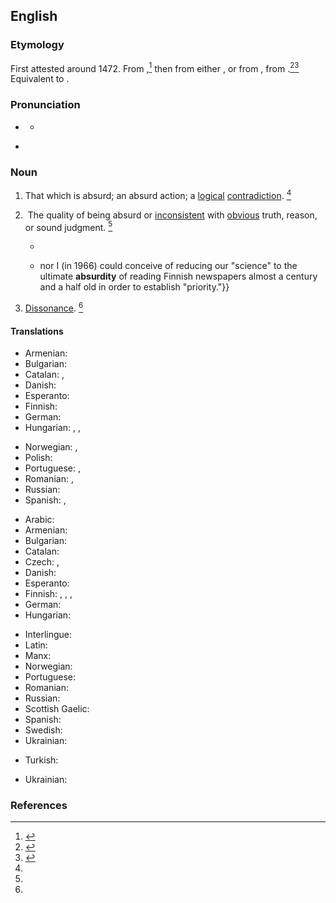 ==English==

===Etymology===
First attested around 1472. From {{inh|en|enm|absurdite}},<ref name=RHD>{{R:RHCD|page=7}}</ref> then from either {{bor|en|frm|absurdité}}, or from {{bor|en|LL.|absurditas||dissonance, incongruity}}, from {{der|en|la|absurdus}} {{suffix|la||itas|gloss2=quality, state, degree|nocat=1}}.<ref name=WI3>{{R:MW3 1976|page=8}}</ref><ref name=SOED>{{R:SOED5|page=10}}</ref> Equivalent to {{suffix|en|absurd|ity}}.

===Pronunciation===
* {{a|RP}} {{IPA|en|/əbˈsɜːd.ɪ.ti/}}
** {{audio|en|LL-Q1860 (eng)-Vealhurl-absurdity.wav|Audio (UK)}}
* {{a|US}} {{IPA|en|/æbˈsɝd.ɪ.ti/|/æbˈzɝd.ɪ.ti/|/əbˈsɝd.ɪ.ti/|/əbˈzɝd.ɪ.ti/}}

===Noun===
{{en-noun|~}}

# {{lb|en|countable}} That which is absurd; an absurd action; a [[logical]] [[contradiction]]. {{defdate|First attested in the late 15<sup>th</sup> century.}}<ref name=SOED/>
# {{lb|en|uncountable}} The quality of being absurd or [[inconsistent]] with [[obvious]] truth, reason, or sound judgment. {{defdate|First attested in the early 16<sup>th</sup> century.}}<ref name=SOED/>
#* {{RQ:Locke Human Understanding|passage=The '''absurdity''' of the actual idea of an infinite number}}
#* {{RQ:Schuster Hepaticae|volume=V|page=viii|text=Neither [Jones]{{...}} nor I (in 1966) could conceive of reducing our "science" to the ultimate '''absurdity''' of reading Finnish newspapers almost a century and a half old in order to establish "priority."}}
# {{lb|en|obsolete|rare}} [[dissonance|Dissonance]]. {{defdate|Attested from around 1350 to 1470 until the late 17<sup>th</sup> century.}}<ref name=SOED/>

====Translations====
{{trans-top|that which is absurd, absurd action}}
* Armenian: {{t+|hy|անհեթեթություն}}
* Bulgarian: {{t+|bg|абсу́рдност}}
* Catalan: {{t|ca|absurditat|f}}, {{t+|ca|absurd|m}}
* Danish: {{t|da|absurditet|c}}
* Esperanto: {{t|eo|absurdaĵo}}
* Finnish: {{t+|fi|mielettömyys}}
* German: {{t+|de|Absurdität|f}}
* Hungarian: {{t+|hu|abszurdum}}, {{t+|hu|képtelenség}}, {{t+|hu|abszurditás}}
{{trans-mid}}
* Norwegian: {{t+|no|absurditet|m}}, {{t|no|meningsløshet|m}}
* Polish: {{t+|pl|absurd|m}}
* Portuguese: {{t+|pt|absurdo|m}}, {{t+|pt|absurdidade|f}}
* Romanian: {{t+|ro|absurd}}, {{t+|ro|absurditate}}
* Russian: {{t+|ru|абсу́рд}}
* Spanish: {{t+|es|absurdo|m}}, {{t+|es|absurdidad|f}}
{{trans-bottom}}

{{trans-top|quality of being absurd}}
* Arabic: {{t|ar|ساخافَة}}
* Armenian: {{t+|hy|անհեթեթություն}}
* Bulgarian: {{t+|bg|абсу́рдност}}
* Catalan: {{t|ca|absurditat|f}}
* Czech: {{t|cs|absurdnost|f}}, {{t|cs|absurdita|f}}
* Danish: {{t|da|absurditet|c}}
* Esperanto: {{t|eo|absurdeco}}
* Finnish: {{t+|fi|mielettömyys}}, {{t+|fi|järjettömyys}}, {{t|fi|järjenvastaisuus}}, {{t+|fi|absurdius}}
* German: {{t+|de|Absurdität|f}}
* Hungarian: {{t+|hu|abszurdum}}
{{trans-mid}}
* Interlingue: {{t|ie|absurditá}}
* Latin: {{t|la|absurditas|f}}
* Manx: {{t|gv|meecheeallid|m}}
* Norwegian: {{t+|no|absurditet|m}}
* Portuguese: {{t+|pt|absurdidade|f}}
* Romanian: {{t+|ro|absurditate}}
* Russian: {{t+|ru|абсу́рдность|f}}
* Scottish Gaelic: {{t|gd|amaideas|m}}
* Spanish: {{t+|es|absurdidad|f}}
* Swedish: {{t+|sv|absurditet|c}}
* Ukrainian: {{t+|uk|абсу́рдність|f}}
{{trans-bottom}}

{{checktrans-top}}
* Turkish: {{t+check|tr|saçmalık}}
{{trans-mid}}
* Ukrainian: {{t+check|uk|абсу́рд}}
{{trans-bottom}}

===References===
<references/>